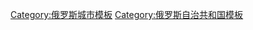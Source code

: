 {{Navbox
|name = 俄罗斯各共和国首府
|title = [[俄罗斯]]各[[俄罗斯自治共和国|自治共和国]][[首府]]
|bodyclass = hlist

|list1 =
* [[阿巴坎]]
* [[切博克萨雷]]
* [[切爾克斯克]]
* [[埃利斯塔]]
* [[戈尔诺-阿尔泰斯克]]
* [[格罗兹尼]]
* [[伊熱夫斯克]]
* [[喀山]]
* [[克孜勒]]
* [[馬加斯]]
* [[馬哈奇卡拉]]
* [[邁科普]]
* [[纳尔奇克]]
* [[彼得罗扎沃茨克]]
* [[萨兰斯克]]
* [[瑟克特夫卡爾]]
* [[烏法]]
* [[烏蘭烏迪]]
* [[弗拉季高加索]]
* [[雅库茨克]]
* [[约什卡尔奥拉]]
* [[辛菲罗波尔]]<sup>*</sup>
[[Category:俄罗斯各共和国首府]]
|below = 带“*”者未被国际普遍承认为俄罗斯领土。
}}<noinclude>

[[Category:俄罗斯城市模板]]
[[Category:俄罗斯自治共和国模板]]
</noinclude>